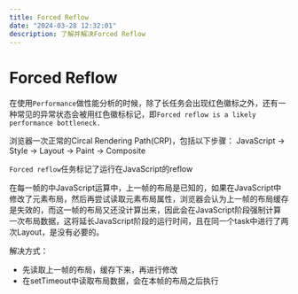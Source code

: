 ```yaml
---
title: Forced Reflow
date: "2024-03-28 12:32:01"
description: 了解并解决Forced Reflow
---
```


# Forced Reflow

在使用`Performance`做性能分析的时候，除了长任务会出现红色徽标之外，还有一种常见的异常状态会被用红色徽标标记，即`Forced reflow is a likely performance bottleneck.`


浏览器一次正常的Circal Rendering Path(CRP)，包括以下步骤：
JavaScript -> Style -> Layout -> Paint -> Composite


`Forced reflow`任务标记了运行在JavaScript的reflow

在每一帧的中JavaScript运算中，上一帧的布局是已知的，如果在JavaScript中修改了元素布局，然后再尝试读取元素布局属性，浏览器会认为上一帧的布局缓存是失效的，而这一帧的布局又还没计算出来，因此会在JavaScript阶段强制计算一次布局数据，这将延长JavaScript阶段的运行时间，且在同一个task中进行了两次Layout，是没有必要的。


解决方式：
- 先读取上一帧的布局，缓存下来，再进行修改
- 在setTimeout中读取布局数据，会在本帧的布局之后执行
